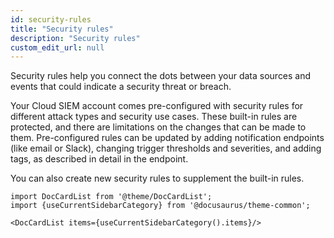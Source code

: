 ```yaml
---
id: security-rules
title: "Security rules"
description: "Security rules"
custom_edit_url: null
---
```




Security rules help you connect the dots between your data sources and events that could indicate a security threat or breach.

Your Cloud SIEM account comes pre-configured with security rules for different attack types and security use cases. These built-in rules are protected, and there are limitations on the changes that can be made to them. Pre-configured rules can be updated by adding notification endpoints (like email or Slack), changing trigger thresholds and severities, and adding tags, as described in detail in the endpoint.

You can also create new security rules to supplement the built-in rules.



```mdx-code-block
import DocCardList from '@theme/DocCardList';
import {useCurrentSidebarCategory} from '@docusaurus/theme-common';

<DocCardList items={useCurrentSidebarCategory().items}/>
```
      